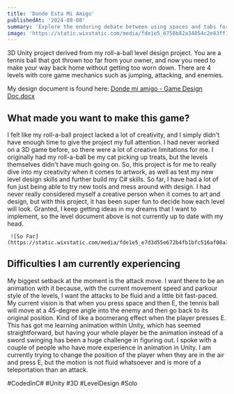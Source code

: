 ```yaml
---
title: 'Donde Esta Mi Amigo'
publishedAt: '2024-08-08'
summary: 'Explore the enduring debate between using spaces and tabs for code indentation, and why this choice matters more than you might think.'
image: 'https://static.wixstatic.com/media/fde1e5_6758b82a34854c2e83ff15398538fde1~mv2.jpg/v1/fill/w_537,h_245,al_c,q_80,usm_0.66_1.00_0.01,enc_auto/perro%20con%20pelota.jpg'
---
```


3D Unity project derived from my roll-a-ball level design project. You are a tennis ball that got thrown too far from your owner, 
and now you need to make your way back home without getting too worn down. There are 4 levels with core game mechanics such as jumping, attacking, and enemies.

My design document is found here: [Donde mi amigo - Game Design Doc.docx](https://chapman0-my.sharepoint.com/:w:/g/personal/hillebrecht_chapman_edu/EekVNQMHUvZBud7t5KLoo_gBLZ2zAPk5ghSHUZOpUfsk4Q?rtime=ALPR7d6o3Eg)

## What made you want to make this game?
I felt like my roll-a-ball project lacked a lot of creativity, and I simply didn't have enough time to give the project my full attention. 
I had never worked on a 3D game before, so there were a lot of creative limitations for me. I originally had my roll-a-ball be my cat picking up treats,
but the levels themselves didn't have much going on. So, this project is for me to really dive into my creativity when it comes to artwork, as well as test
my new level design skills and further build my C# skills. So far, I have had a lot of fun just being able to try new tools and mess around with design. 
I had never really considered myself a creative person when it comes to art and design, but with this project, it has been super fun to decide how each 
level will look. Granted, I keep getting ideas in my dreams that I want to implement, so the level document above is not currently up to date with my head.

     ![So Far](https://static.wixstatic.com/media/fde1e5_e7d3d55e672b4fb1bfc516af08a3cffa~mv2.gif)


## Difficulties I am currently experiencing
My biggest setback at the moment is the attack move. I want there to be an animation with it because, with the current movement speed and 
parkour style of the levels, I want the attacks to be fluid and a little bit fast-paced. My current vision is that when you press space and then E, 
the tennis ball will move at a 45-degree angle into the enemy and then go back to its original position. Kind of like a boomerang effect when the player presses E.
This has got me learning animation within Unity, which has seemed straightforward, but having your whole player be the animation instead of a sword swinging has been 
a huge challenge in figuring out. I spoke with a couple of people who have more experience in animation in Unity. I am currently trying to change the position 
of the player when they are in the air and press E, but the motion is not fluid whatsoever and is more of a teleportation than an attack. 

#CodedInC# #Unity #3D #LevelDesign #Solo 